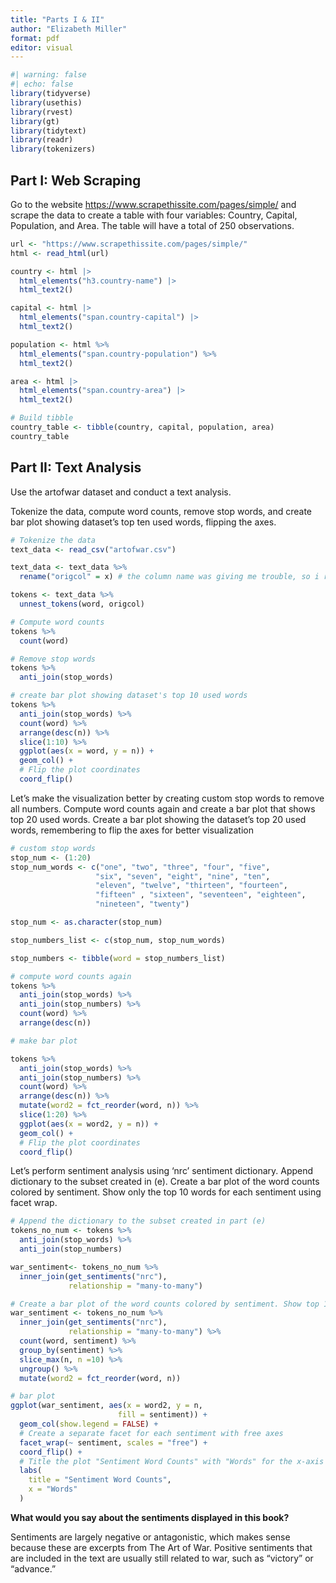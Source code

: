 ```yaml
---
title: "Parts I & II"
author: "Elizabeth Miller"
format: pdf
editor: visual
---
```


```r
#| warning: false
#| echo: false
library(tidyverse)
library(usethis)
library(rvest)
library(gt)
library(tidytext)
library(readr)
library(tokenizers)
```

## Part I: Web Scraping

Go to the website <https://www.scrapethissite.com/pages/simple/> and scrape the data to create
a table with four variables: Country, Capital, Population, and Area. The table will have a total of
250 observations.

```r
url <- "https://www.scrapethissite.com/pages/simple/"
html <- read_html(url)

country <- html |>
  html_elements("h3.country-name") |> 
  html_text2() 

capital <- html |>
  html_elements("span.country-capital") |> 
  html_text2() 

population <- html %>%
  html_elements("span.country-population") %>%
  html_text2()

area <- html |>
  html_elements("span.country-area") |> 
  html_text2() 

# Build tibble
country_table <- tibble(country, capital, population, area)
country_table
```

## Part II: Text Analysis

Use the artofwar dataset and conduct a text analysis.

Tokenize the data, compute word counts, remove stop words, and create bar plot showing dataset's top ten used words, flipping the axes.

```r
# Tokenize the data
text_data <- read_csv("artofwar.csv")

text_data <- text_data %>%
  rename("origcol" = x) # the column name was giving me trouble, so i renamed it

tokens <- text_data %>%
  unnest_tokens(word, origcol)

# Compute word counts
tokens %>%
  count(word)

# Remove stop words
tokens %>%
  anti_join(stop_words)

# create bar plot showing dataset's top 10 used words
tokens %>%
  anti_join(stop_words) %>%
  count(word) %>%
  arrange(desc(n)) %>%
  slice(1:10) %>%
  ggplot(aes(x = word, y = n)) +
  geom_col() +
  # Flip the plot coordinates
  coord_flip()
```

Let's make the visualization better by creating custom stop words to remove all numbers. Compute word counts again and create a bar plot that shows top 20 used words. Create a bar plot showing the dataset's top 20 used words, remembering to flip the axes for better visualization

```r
# custom stop words
stop_num <- (1:20)
stop_num_words <- c("one", "two", "three", "four", "five",
                   "six", "seven", "eight", "nine", "ten",
                   "eleven", "twelve", "thirteen", "fourteen",
                   "fifteen" , "sixteen", "seventeen", "eighteen",
                   "nineteen", "twenty")

stop_num <- as.character(stop_num)

stop_numbers_list <- c(stop_num, stop_num_words)

stop_numbers <- tibble(word = stop_numbers_list)

# compute word counts again 
tokens %>%
  anti_join(stop_words) %>%
  anti_join(stop_numbers) %>%
  count(word) %>%
  arrange(desc(n)) 

# make bar plot

tokens %>%
  anti_join(stop_words) %>%
  anti_join(stop_numbers) %>%
  count(word) %>%
  arrange(desc(n)) %>%
  mutate(word2 = fct_reorder(word, n)) %>%
  slice(1:20) %>%
  ggplot(aes(x = word2, y = n)) +
  geom_col() +
  # Flip the plot coordinates
  coord_flip()

```

Let's perform sentiment analysis using 'nrc' sentiment dictionary. Append dictionary to the subset created in (e). Create a bar plot of the word counts colored by sentiment. Show only the top 10 words for each sentiment using facet wrap.

```r
# Append the dictionary to the subset created in part (e)
tokens_no_num <- tokens %>%
  anti_join(stop_words) %>%
  anti_join(stop_numbers) 

war_sentiment<- tokens_no_num %>%
  inner_join(get_sentiments("nrc"),
             relationship = "many-to-many")

# Create a bar plot of the word counts colored by sentiment. Show top 10 words
war_sentiment <- tokens_no_num %>%
  inner_join(get_sentiments("nrc"),
             relationship = "many-to-many") %>%
  count(word, sentiment) %>%
  group_by(sentiment) %>%
  slice_max(n, n =10) %>%
  ungroup() %>%
  mutate(word2 = fct_reorder(word, n))

# bar plot
ggplot(war_sentiment, aes(x = word2, y = n,
                        fill = sentiment)) +
  geom_col(show.legend = FALSE) +
  # Create a separate facet for each sentiment with free axes
  facet_wrap(~ sentiment, scales = "free") +
  coord_flip() +
  # Title the plot "Sentiment Word Counts" with "Words" for the x-axis
  labs(
    title = "Sentiment Word Counts",
    x = "Words"
  )
```

**What would you say about the sentiments displayed in this book?**

Sentiments are largely negative or antagonistic, which makes sense because these are excerpts from The Art of War. Positive sentiments that are included in the text are usually still related to war, such as "victory" or "advance."

